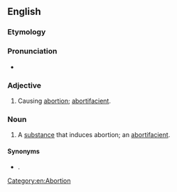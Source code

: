 ==English==

===Etymology===
{{suffix|en|abort|genic}}

===Pronunciation===
* {{a|US}} {{IPA|en|/əˈbɔɹ.təˌd͡ʒɛ.nɪk/}}

===Adjective===
{{en-adj}}

# Causing [[abortion]]; [[abortifacient]].

===Noun===
{{en-noun}}

# A [[substance]] that induces abortion; an [[abortifacient]].

====Synonyms====
* {{l|en|abortifacient}}.

[[Category:en:Abortion]]